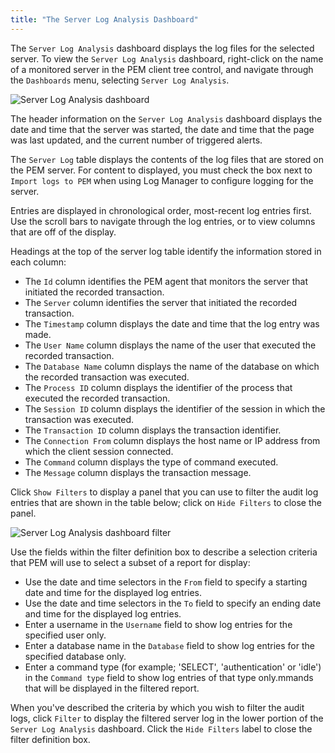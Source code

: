 ```yaml
---
title: "The Server Log Analysis Dashboard"
---
```


<div id="server_log_analysis_dashboard" class="registered_link"></div>


The `Server Log Analysis` dashboard displays the log files for the selected server. To view the `Server Log Analysis` dashboard, right-click on the name of a monitored server in the PEM client tree control, and navigate through the `Dashboards` menu, selecting `Server Log Analysis`.

![Server Log Analysis dashboard](../../images/server_log_analysis_dashboard.png)

The header information on the `Server Log Analysis` dashboard displays the date and time that the server was started, the date and time that the page was last updated, and the current number of triggered alerts.

The `Server Log` table displays the contents of the log files that are stored on the PEM server. For content to displayed, you must check the box next to `Import logs to PEM` when using Log Manager to configure logging for the server.

Entries are displayed in chronological order, most-recent log entries first. Use the scroll bars to navigate through the log entries, or to view columns that are off of the display.

Headings at the top of the server log table identify the information stored in each column:

-   The `Id` column identifies the PEM agent that monitors the server that initiated the recorded transaction.
-   The `Server` column identifies the server that initiated the recorded transaction.
-   The `Timestamp` column displays the date and time that the log entry was made.
-   The `User Name` column displays the name of the user that executed the recorded transaction.
-   The `Database Name` column displays the name of the database on which the recorded transaction was executed.
-   The `Process ID` column displays the identifier of the process that executed the recorded transaction.
-   The `Session ID` column displays the identifier of the session in which the transaction was executed.
-   The `Transaction ID` column displays the transaction identifier.
-   The `Connection From` column displays the host name or IP address from which the client session connected.
-   The `Command` column displays the type of command executed.
-   The `Message` column displays the transaction message.

Click `Show Filters` to display a panel that you can use to filter the audit log entries that are shown in the table below; click on `Hide Filters` to close the panel.

![Server Log Analysis dashboard filter](../../images/server_log_analysis_filter.png)

Use the fields within the filter definition box to describe a selection criteria that PEM will use to select a subset of a report for display:

-   Use the date and time selectors in the `From` field to specify a starting date and time for the displayed log entries.
-   Use the date and time selectors in the `To` field to specify an ending date and time for the displayed log entries.
-   Enter a username in the `Username` field to show log entries for the specified user only.
-   Enter a database name in the `Database` field to show log entries for the specified database only.
-   Enter a command type (for example; 'SELECT', 'authentication' or 'idle') in the `Command type` field to show log entries of that type only.mmands that will be displayed in the filtered report.

When you've described the criteria by which you wish to filter the audit logs, click `Filter` to display the filtered server log in the lower portion of the `Server Log Analysis` dashboard. Click the `Hide Filters` label to close the filter definition box.
